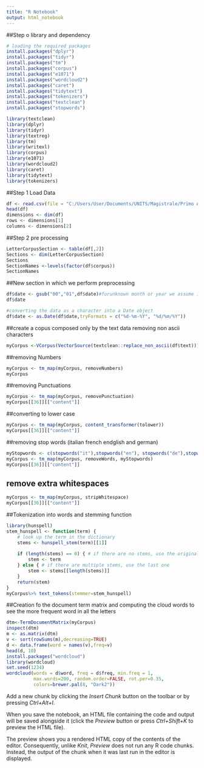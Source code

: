 ```yaml
---
title: "R Notebook"
output: html_notebook
---
```

##Step o library and dependency
```r
# loading the required packages
install.packages("dplyr")
install.packages("tidyr")
install.packages("tm")
install.packages("corpus")
install.packages("e1071")
install.packages("wordcloud2")
install.packages("caret")
install.packages("tidytext")
install.packages("tokenizers")
install.packages("textclean")
install.packages("stopwords")

library(textclean)
library(dplyr)
library(tidyr)
library(textreg)
library(tm)
library(writexl)
library(corpus)
library(e1071)
library(wordcloud2)
library(caret)
library(tidytext)
library(tokenizers)
```

##Step 1 Load Data
```r
df <- read.csv(file = "C:/Users/User/Documents/UNITS/Magistrale/Primo Anno/1°semestre/Machine Learning/SvevoLetters/carteggiosvevoShort80.csv", sep = ";", header = TRUE)
head(df)
dimensions <- dim(df)
rows <- dimensions[1]
columns <- dimensions[2]
```
##Step 2 pre processing
```r
LetterCorpusSection <- table(df[,2])
Sections <- dim(LetterCorpusSection)
Sections
SectionNames <-levels(factor(df$corpus))
SectionNames
```


##New section in which we perform preprocessing
```r

df$date <- gsub("00","01",df$date)#forunknown month or year we assume it is the first month and first year
df$date

#converting the data as a character into a Date object 
df$date <- as.Date(df$date,tryFormats = c("%d-%m-%Y", "%d/%m/%Y"))


```


##create a copus composed only by the text data removing non ascii characters
```r
myCorpus <-VCorpus(VectorSource(textclean::replace_non_ascii(df$text)))

```
##removing Numbers
```r
myCorpus <- tm_map(myCorpus, removeNumbers)
myCorpus
```
##removing Punctuations
```r
myCorpus <- tm_map(myCorpus, removePunctuation)
myCorpus[[36]][["content"]]
```
##converting to lower case
```r
myCorpus <- tm_map(myCorpus, content_transformer(tolower))
myCorpus[[36]][["content"]]
```
##removing stop words (italian french endglish and german)
```r
myStopwords <- c(stopwords("it"),stopwords("en"), stopwords("de"),stopwords("fr"))
myCorpus <- tm_map(myCorpus, removeWords, myStopwords)
myCorpus[[36]][["content"]]
```
## remove extra whitespaces
```r
myCorpus <- tm_map(myCorpus, stripWhitespace)
myCorpus[[36]][["content"]]
```


##Tokenization into words and stemming function
```r
library(hunspell)
stem_hunspell <- function(term) {
    # look up the term in the dictionary
    stems <- hunspell_stem(term)[[1]]
    
    if (length(stems) == 0) { # if there are no stems, use the original term
        stem <- term
    } else { # if there are multiple stems, use the last one
        stem <- stems[[length(stems)]]
    }
    return(stem)
}
myCorpus%>% text_tokens(stemmer=stem_hunspell)

```

##Creation fo the document term matrix and computing the cloud words to see the more frequent word in all the letters
```r
dtm<-TermDocumentMatrix(myCorpus)
inspect(dtm)
m <- as.matrix(dtm)
v <- sort(rowSums(m),decreasing=TRUE)
d <- data.frame(word = names(v),freq=v)
head(d, 10)
install.packages("wordcloud")
library(wordcloud)
set.seed(1234)
wordcloud(words = d$word, freq = d$freq, min.freq = 1,
          max.words=200, random.order=FALSE, rot.per=0.35, 
          colors=brewer.pal(8, "Dark2"))
```
Add a new chunk by clicking the *Insert Chunk* button on the toolbar or by pressing *Ctrl+Alt+I*.

When you save the notebook, an HTML file containing the code and output will be saved alongside it (click the *Preview* button or press *Ctrl+Shift+K* to preview the HTML file).

The preview shows you a rendered HTML copy of the contents of the editor. Consequently, unlike *Knit*, *Preview* does not run any R code chunks. Instead, the output of the chunk when it was last run in the editor is displayed.
